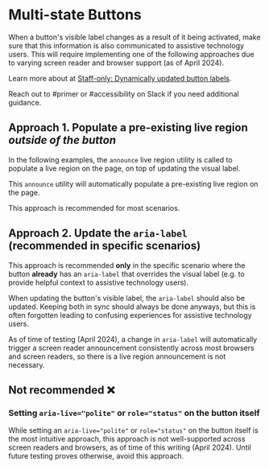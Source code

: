
<Meta of={ButtonStories} title="Components/Button/Features/MultiStateButtons" />

# Multi-state Buttons

When a button's visible label changes as a result of it being activated, make sure that this information is also communicated to assistive technology users. This will require implementing one of the following approaches due to varying screen reader and browser support (as of April 2024).

Learn more about at [Staff-only: Dynamically updated button labels](https://github.com/github/accessibility/blob/8b300b36d8bca28fd5e3e70ffa077a6f8ee65c05/docs/wiki/screen-reader-testing/dynamically-updated-buttons-support-april-2024.md).

Reach out to #primer or #accessibility on Slack if you need additional guidance.

## Approach 1. Populate a pre-existing live region _outside of the button_

In the following examples, the `announce` live region utility is called to populate a live region on the page, on top of updating the visual label.

This `announce` utility will automatically populate a pre-existing live region on the page.

This approach is recommended for most scenarios.

<Canvas of={ButtonStories.WithMultipleStates} />

<Canvas of={ButtonStories.TrailingCounter} />

## Approach 2. Update the `aria-label` (recommended in specific scenarios)

This approach is recommended **only** in the specific scenario where the button **already** has an `aria-label` that overrides the visual label (e.g. to provide helpful context to assistive technology users).

When updating the button's visible label, the `aria-label` should also be updated. Keeping both in sync should always be done anyways, but this is often forgotten leading to confusing experiences for assistive technology users.

As of time of testing (April 2024), a change in `aria-label` will automatically trigger a screen reader announcement consistently across most browsers and screen readers, so there is a live region announcement is not necessary.

<Canvas of={ButtonStories.WithMultipleStatesAndAriaLabel} />

## Not recommended ❌

### Setting `aria-live="polite"` or `role="status"` on the button itself

While setting an `aria-live="polite"` or `role="status"` on the button itself is the most intuitive approach, this approach is not well-supported across screen readers and browsers, as of time of this writing (April 2024).
Until future testing proves otherwise, avoid this approach.
